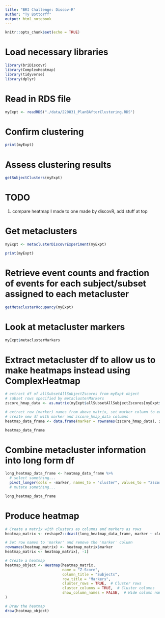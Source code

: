 ```yaml
---
title: "BRI Challenge: Discov-R"
author: "Ty Bottorff"
output: html_notebook
---
```


```r
knitr::opts_chunk$set(echo = TRUE)
```

# Load necessary libraries

```r

library(briDiscovr)
library(ComplexHeatmap)
library(tidyverse)
library(dplyr)

```

# Read in RDS file

```r

myExpt <- readRDS("./data/220831_PlanBAfterClustering.RDS")

```

# Confirm clustering

```r

print(myExpt)

```

# Assess clustering results

```r

getSubjectClusters(myExpt)

```

# TODO

1) compare heatmap I made to one made by discovR, add stuff at top

# Get metaclusters

```r

myExpt <- metaclusterDiscovrExperiment(myExpt)

print(myExpt)

```

# Retrieve event counts and fraction of events for each subject/subset assigned to each metacluster

```r

getMetaclusterOccupancy(myExpt)

```

# Look at metacluster markers

```r

myExpt$metaclusterMarkers

```

# Extract metacluster df to allow us to make heatmaps instead using ComplexHeatmap

```r

# extract df of allSubsetAllSubjectZscores from myExpt object
# subset rows specified by metaclusterMarkers
zscore_hmap_data <- as.matrix(myExpt$allSubsetAllSubjectZscores[myExpt$metaclusterMarkers,])

# extract row (marker) names from above matrix, set marker column to extracted row names
# create new df with marker and zscore_hmap_data columns
heatmap_data_frame <- data.frame(marker = rownames(zscore_hmap_data), zscore_hmap_data)

heatmap_data_frame

```

# Combine metacluster information into long form df

```r

long_heatmap_data_frame <- heatmap_data_frame %>%
  # select something...
  pivot_longer(cols = -marker, names_to = "cluster", values_to = "zscore_value")
  # mutate something...

long_heatmap_data_frame

```

# Produce heatmap

```r

# Create a matrix with clusters as columns and markers as rows
heatmap_matrix <- reshape2::dcast(long_heatmap_data_frame, marker ~ cluster, value.var = "zscore_value")

# Set row names to 'marker' and remove the 'marker' column
rownames(heatmap_matrix) <- heatmap_matrix$marker
heatmap_matrix <- heatmap_matrix[, -1]

# Create a heatmap
heatmap_object <- Heatmap(heatmap_matrix,
                          name = "Z-Score",
                          column_title = "Subjects",
                          row_title = "Markers",
                          cluster_rows = TRUE,  # Cluster rows
                          cluster_columns = TRUE,  # Cluster columns
                          show_column_names = FALSE,  # Hide column names
)

# Draw the heatmap
draw(heatmap_object)

```
